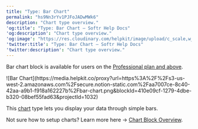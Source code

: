 ```yaml
---
title: "Type: Bar Chart"
permalink: "hs9Nn3rYv1PJFoJADwMWk6"
description: "Chart type overview."
'og:title': "Type: Bar Chart – Softr Help Docs"
'og:description': "Chart type overview."
'og:image': "https://res.cloudinary.com/helpkit/image/upload/c_scale,w_700,q_auto/v1674219840/softrdocs_meta_OG_Image_Url_258f31c013.png"
'twitter:title': "Type: Bar Chart – Softr Help Docs"
'twitter:description': "Chart type overview."
---
```

<Note>Bar chart block is available for users on the [Professional plan and above](https://www.softr.io/pricing).</Note>
<Frame caption="Bar Chart">![Bar Chart](https://media.helpkit.co/proxy?url=https%3A%2F%2Fs3-us-west-2.amazonaws.com%2Fsecure.notion-static.com%2Faa7007ce-8c40-42aa-a9b1-f918a162227b%2Fbar-chart.png&blockId=410e09cf-1279-4dbe-b320-08bef55fad63&projectId=1032)</Frame>

This [chart](/building-blocks/vikC2AWEpQGkZd4jGyoVxo/chart-block-overview/48LkSKXWY8TrBwjqBVXMqg) type lets you display your data through simple bars.

<Info>Not sure how to setup charts? Learn more here → [Chart Block Overview](/building-blocks/vikC2AWEpQGkZd4jGyoVxo/chart-block-overview/48LkSKXWY8TrBwjqBVXMqg). </Info>